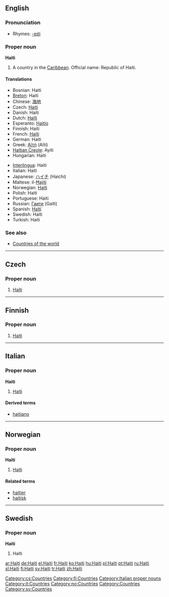 ==English==

===Pronunciation===
* Rhymes: [[Rhymes:English:-eɪti|-eɪti]]

===Proper noun===
{{wikipedia}}
'''Haiti'''

# A country in the [[Caribbean]]. Official name: Republic of Haiti.

====Translations====
{{top}}
* Bosnian: Haiti {{m}}
* [[Breton]]: Haiti
* Chinese: [[海地]]
* Czech: [[#Czech|Haiti]] {{n}}
* Danish: Haiti
* Dutch: [[Haïti]]
* Esperanto: [[Haitio]]
* Finnish: Haiti
* French: [[Haïti]]
* German: Haiti
* Greek: [[Αϊτή]] (Aïtí)
* [[Haitian Creole]]: Ayiti
* Hungarian: Haiti
{{mid}}
* [[Interlingua]]: Haiti
* Italian: Haiti
* Japanese: [[ハイチ]] (Haichi)
* Maltese: il-[[Ħajiti]]
* Norwegian: [[#Norwegian|Haiti]]
* Polish: Haiti
* Portuguese: Haiti
* Russian: [[Гаити]] (Gaíti)
* Spanish: [[Haití]]
* Swedish: Haiti
* Turkish: Haiti
{{bottom}}

===See also===
* [[Appendix:Countries of the world|Countries of the world]]

----

==Czech==

===Proper noun===
{{cs-proper noun|g=n}}

# [[#English|Haiti]]

[[Category:cs:Countries]]

----

==Finnish==
{{wikipedia|lang=fi}}

===Proper noun===
{{fi-noun|proper=true}}

# [[#English|Haiti]]

[[Category:fi:Countries]]

----
==Italian==
{{wikipedia|lang=it}}

===Proper noun===
'''Haiti''' {{m}}

# [[#English|Haiti]]

====Derived terms====
* [[haitiano]]

[[Category:Italian proper nouns]]
[[Category:it:Countries]]

----
==Norwegian==

===Proper noun===
'''Haiti'''

# [[#English|Haiti]]

====Related terms====
* [[haitier]]
* [[haitisk]]

[[Category:no:Countries]]

----

==Swedish==

===Proper noun===
'''Haiti'''

# Haiti

[[Category:Countries]]
[[Category:sv:Countries]]

[[ar:Haiti]]
[[de:Haiti]]
[[el:Haiti]]
[[fr:Haiti]]
[[ko:Haiti]]
[[hu:Haiti]]
[[pl:Haiti]]
[[pt:Haiti]]
[[ru:Haiti]]
[[sl:Haiti]]
[[fi:Haiti]]
[[sv:Haiti]]
[[tr:Haiti]]
[[zh:Haiti]]
